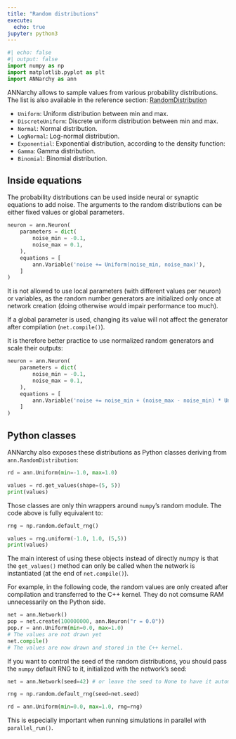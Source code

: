 ```yaml
---
title: "Random distributions"
execute:
  echo: true
jupyter: python3
---
```


```python
#| echo: false
#| output: false
import numpy as np
import matplotlib.pyplot as plt
import ANNarchy as ann
```

ANNarchy allows to sample values from various probability distributions. The list is also available in the reference section: [RandomDistribution](../reference/index.html#random-distributions)

* `Uniform`:	Uniform distribution between min and max.
* `DiscreteUniform`:	Discrete uniform distribution between min and max.
* `Normal`:	Normal distribution.
* `LogNormal`:	Log-normal distribution.
* `Exponential`:	Exponential distribution, according to the density function:
* `Gamma`:	Gamma distribution.
* `Binomial`:	Binomial distribution.

## Inside equations

The probability distributions can be used inside neural or synaptic equations to add noise. The arguments to the random distributions can be either fixed values or global parameters.

```python
neuron = ann.Neuron(
    parameters = dict(
        noise_min = -0.1,
        noise_max = 0.1,
    ),
    equations = [
        ann.Variable('noise += Uniform(noise_min, noise_max)'),
    ]
)
```

It is not allowed to use local parameters (with different values per neuron) or variables, as the random number generators are initialized only once at network creation (doing otherwise would impair performance too much). 

:::{.callout-caution}
If a global parameter is used, changing its value will not affect the generator after compilation (`net.compile()`).

It is therefore better practice to use normalized random generators and scale their outputs:

```python
neuron = ann.Neuron(
    parameters = dict(
        noise_min = -0.1,
        noise_max = 0.1,
    ),
    equations = [
        ann.Variable('noise += noise_min + (noise_max - noise_min) * Uniform(0, 1)'),
    ]
)
```

:::


## Python classes

ANNarchy also exposes these distributions as Python classes deriving from `ann.RandomDistribution`:

```python
rd = ann.Uniform(min=-1.0, max=1.0)

values = rd.get_values(shape=(5, 5))
print(values)
```

Those classes are only thin wrappers around ``numpy``'s random module. The code above is fully equivalent to:

```python
rng = np.random.default_rng()

values = rng.uniform(-1.0, 1.0, (5,5))
print(values)
```

The main interest of using these objects instead of directly numpy is that the `get_values()` method can only be called when the network is instantiated (at the end of `net.compile()`). 

For example, in the following code, the random values are only created after compilation and transferred to the C++ kernel. They do not comsume RAM unnecessarily on the Python side.

```python
net = ann.Network()
pop = net.create(100000000, ann.Neuron("r = 0.0"))
pop.r = ann.Uniform(min=0.0, max=1.0) 
# The values are not drawn yet
net.compile()
# The values are now drawn and stored in the C++ kernel.
```

If you want to control the seed of the random distributions, you should pass the `numpy` default RNG to it, initialized with the network's seed:

```python
net = ann.Network(seed=42) # or leave the seed to None to have it automatically set

rng = np.random.default_rng(seed=net.seed)

rd = ann.Uniform(min=0.0, max=1.0, rng=rng)
```

This is especially important when running simulations in parallel with `parallel_run()`.